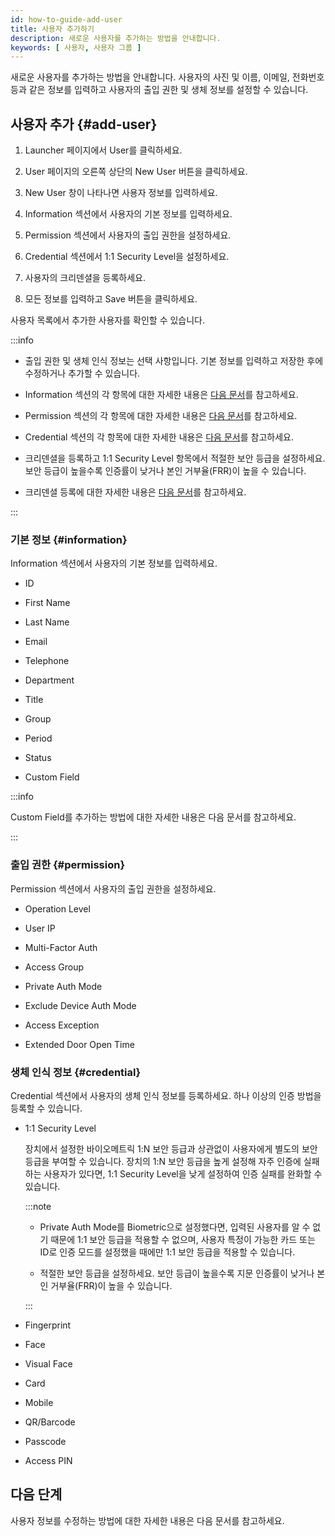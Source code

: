 ```yaml
---
id: how-to-guide-add-user
title: 사용자 추가하기
description: 새로운 사용자를 추가하는 방법을 안내합니다.
keywords: [ 사용자, 사용자 그룹 ]
---
```


새로운 사용자를 추가하는 방법을 안내합니다. 사용자의 사진 및 이름, 이메일, 전화번호 등과 같은 정보를 입력하고 사용자의 출입 권한 및 생체 정보를 설정할 수 있습니다.

## 사용자 추가 {#add-user}

1. <Cmd>Launcher</Cmd> 페이지에서 <Cmd>User</Cmd>를 클릭하세요.

1. <Cmd>User</Cmd> 페이지의 오른쪽 상단의 <Cmd>New User</Cmd> 버튼을 클릭하세요.

1. <Cmd>New User</Cmd> 창이 나타나면 사용자 정보를 입력하세요.

1. <Cmd>Information</Cmd> 섹션에서 사용자의 기본 정보를 입력하세요.

1. <Cmd>Permission</Cmd> 섹션에서 사용자의 출입 권한을 설정하세요.

1. <Cmd>Credential</Cmd> 섹션에서 <Cmd>1:1 Security Level</Cmd>을 설정하세요.

1. 사용자의 크리덴셜을 등록하세요.

1. 모든 정보를 입력하고 <Cmd>Save</Cmd> 버튼을 클릭하세요.

사용자 목록에서 추가한 사용자를 확인할 수 있습니다.

:::info

* 출입 권한 및 생체 인식 정보는 선택 사항입니다. 기본 정보를 입력하고 저장한 후에 수정하거나 추가할 수 있습니다.

* <Cmd>Information</Cmd> 섹션의 각 항목에 대한 자세한 내용은 [다음 문서](#information)를 참고하세요.

* <Cmd>Permission</Cmd> 섹션의 각 항목에 대한 자세한 내용은 [다음 문서](#permission)를 참고하세요.

* <Cmd>Credential</Cmd> 섹션의 각 항목에 대한 자세한 내용은 [다음 문서](#credential)를 참고하세요.

* 크리덴셜을 등록하고 <Cmd>1:1 Security Level</Cmd> 항목에서 적절한 보안 등급을 설정하세요. 보안 등급이 높을수록 인증률이 낮거나 본인 거부율(FRR)이 높을 수 있습니다.

* 크리덴셜 등록에 대한 자세한 내용은 [다음 문서](how-to-guide-enroll-credential)를 참고하세요.

:::

### 기본 정보 {#information}

<Cmd>Information</Cmd> 섹션에서 사용자의 기본 정보를 입력하세요.

* ID

* First Name

* Last Name

* Email

* Telephone

* Department

* Title

* Group

* Period

* Status

* Custom Field

:::info

Custom Field를 추가하는 방법에 대한 자세한 내용은 다음 문서를 참고하세요.

:::

### 출입 권한 {#permission}

<Cmd>Permission</Cmd> 섹션에서 사용자의 출입 권한을 설정하세요.

* Operation Level

* User IP

* Multi-Factor Auth

* Access Group

* Private Auth Mode

* Exclude Device Auth Mode

* Access Exception

* Extended Door Open Time

### 생체 인식 정보 {#credential}

<Cmd>Credential</Cmd> 섹션에서 사용자의 생체 인식 정보를 등록하세요. 하나 이상의 인증 방법을 등록할 수 있습니다.

* <Cmd>1:1 Security Level</Cmd>

  장치에서 설정한 바이오메트릭 1:N 보안 등급과 상관없이 사용자에게 별도의 보안 등급을 부여할 수 있습니다. 장치의 1:N 보안 등급을 높게 설정해 자주 인증에 실패하는 사용자가 있다면, <Cmd>1:1 Security Level</Cmd>을 낮게 설정하여 인증 실패를 완화할 수 있습니다.

  :::note

  * Private Auth Mode를 Biometric으로 설정했다면, 입력된 사용자를 알 수 없기 때문에 1:1 보안 등급을 적용할 수 없으며, 사용자 특정이 가능한 카드 또는 ID로 인증 모드를 설정했을 때에만 1:1 보안 등급을 적용할 수 있습니다.
  
  * 적절한 보안 등급을 설정하세요. 보안 등급이 높을수록 지문 인증률이 낮거나 본인 거부율(FRR)이 높을 수 있습니다.

  :::

* Fingerprint

* Face

* Visual Face

* Card

* Mobile

* QR/Barcode

* Passcode

* Access PIN

## 다음 단계

사용자 정보를 수정하는 방법에 대한 자세한 내용은 다음 문서를 참고하세요.